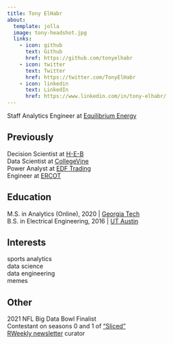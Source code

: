 ```yaml
---
title: Tony ElHabr
about:
  template: jolla
  image: tony-headshot.jpg
  links:
    - icon: github
      text: Github
      href: https://github.com/tonyelhabr
    - icon: twitter
      text: Twitter
      href: https://twitter.com/TonyElHabr
    - icon: linkedin
      text: LinkedIn
      href: https://www.linkedin.com/in/tony-elhabr/
---
```


Staff Analytics Engineer at [Equilibrium Energy](https://www.equilibriumenergy.com/)

## Previously

Decision Scientist at [H-E-B](https://www.heb.com/)<br/> Data Scientist at [CollegeVine](https://www.collegevine.com/)<br/> Power Analyst at [EDF Trading](https://www.edftrading.com/)<br/> Engineer at [ERCOT](https://www.ercot.com/)

## Education

M.S. in Analytics (Online), 2020 \| [Georgia Tech](https://www.gatech.edu/)<br/>B.S. in Electrical Engineering, 2016 \| [UT Austin](https://www.utexas.edu/)

## Interests

sports analytics<br/>data science<br/>data engineering<br/>memes

## Other

2021 NFL Big Data Bowl Finalist<br/> Contestant on seasons 0 and 1 of ["Sliced"](https://www.notion.so/Sliced-Show-c7bd26356e3a42279e2dfbafb0480073)<br/>[RWeekly newsletter](https://rweekly.org/) curator
